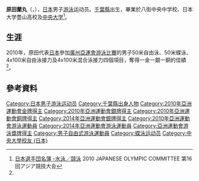 {{noteTA|G1=Aquatics}}
{{Infobox Swimmer
| swimmername = 原田蘭丸
| image = 
| imagesize = 
| caption = 
| fullname =  
| nationality = {{JPN}}
| strokes = [[自由泳|自由泳]]、[[蝶泳|蝶泳]]
| club = 
| collegeteam = 
| birth_date ={{birth date and age|1987|12|17}}<ref name="廣州亞運">{{Cite web |url=http://www.gz2010.cn/info/CHN_CHN/ZB/ZBB101A_SW@@@@@@@@@@@@@@@CHN_number=230775.html |title=2010年廣州亞運會官方網站 游泳 - 原田兰丸 - 简历 |access-date=2011-04-22 |archive-date=2018-09-29 |archive-url=https://web.archive.org/web/20180929123031/http://www.gz2010.cn/info/CHN_CHN/ZB/ZBB101A_SW@@@@@@@@@@@@@@@CHN_number=230775.html }}</ref>
| birth_place = {{JPN}}[[千葉縣|千葉縣]]
| height = {{height|m=1.80}}<ref name="廣州亞運"/>
| weight = {{weight|kg=81|lb}}<ref name="廣州亞運"/>
| medaltemplates =
{{MedalCountry | {{JPN}}}}
{{MedalSport | 男子[[游泳|游泳]]}}
{{MedalCompetition | [[亞洲運動會|亞洲運動會]]}}
{{MedalGold | [[2010年亞洲運動會|2010年 廣州]] | [[2010年亞洲運動會游泳比賽|4x100米混合泳接力]] }}
{{MedalSilver | [[2010年亞洲運動會|2010年 廣州]] | [[2010年亞洲運動會游泳比賽|4x100米自由泳接力]] }}
{{MedalBronze | [[2010年亞洲運動會|2010年 廣州]] | [[2010年亞洲運動會游泳比賽|50米自由泳]] }}
}}
{{Japanese|japanese=原田 蘭丸|kana=はらだ らんまる|romaji=Harada Rammaru}}
'''原田蘭丸'''（{{lang|ja|'''はらだ らんまる'''}}，{{bd|1987年|12月17日}}），[[日本|日本]]男子[[游泳|游泳]]运动员。[[千葉縣|千葉縣]]出生，畢業於八街中央中学校、日本大学豊山高校及[[中央大学_(日本)|中央大学]]<ref>[http://www.joc.or.jp/int_games/asia/2010/pdf/member/02_swimming.pdf 日本選手団名簿 -水泳／競泳] {{Wayback|url=http://www.joc.or.jp/int_games/asia/2010/pdf/member/02_swimming.pdf |date=20111018003544 }}2010 JAPANESE OLYMPIC COMMITTEE  第16回アジア競技大会{{ja}}</ref>。

==生涯==
2010年，原田代表[[2010年亚洲运动会日本代表团|日本]]參加[[2010年亞洲運動會|廣州亞運會]][[2010年亞洲運動會游泳比賽|游泳比賽]]的男子50米自由泳、50米蝶泳、4x100米自由泳接力及4x100米混合泳接力四個項目，奪得一金一銀一銅的佳績<ref name="廣州亞運"/>。

==參考資料==
{{reflist}}

{{DEFAULTSORT:HARADA Rammaru}}
[[Category:日本男子游泳运动员|Category:日本男子游泳运动员]]
[[Category:千葉縣出身人物|Category:千葉縣出身人物]]
[[Category:2010年亞洲運動會金牌得主|Category:2010年亞洲運動會金牌得主]]
[[Category:2010年亞洲運動會銀牌得主|Category:2010年亞洲運動會銀牌得主]]
[[Category:2010年亞洲運動會銅牌得主|Category:2010年亞洲運動會銅牌得主]]
[[Category:2014年亞洲運動會銀牌得主|Category:2014年亞洲運動會銀牌得主]]
[[Category:2010年亞洲運動會游泳運動員|Category:2010年亞洲運動會游泳運動員]]
[[Category:2014年亞洲運動會游泳運動員|Category:2014年亞洲運動會游泳運動員]]
[[Category:亞洲運動會游泳獎牌得主|Category:亞洲運動會游泳獎牌得主]]
[[Category:男子自由式游泳運動員|Category:男子自由式游泳運動員]]
[[Category:蝶泳运动员|Category:蝶泳运动员]]
[[Category:中央大學校友_(日本)|Category:中央大學校友 (日本)]]

{{Japan-sport-bio-stub}}